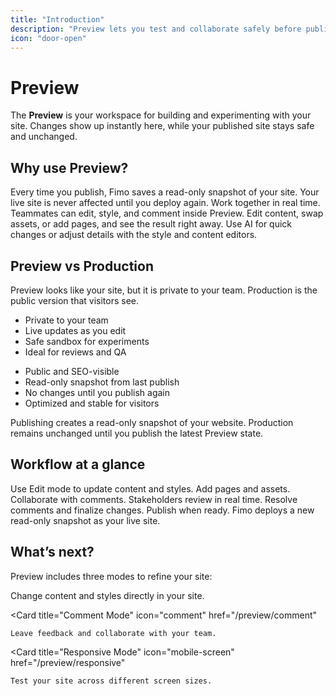 ```yaml
---
title: "Introduction"
description: "Preview lets you test and collaborate safely before publishing."
icon: "door-open"
---
```


# Preview

The **Preview** is your workspace for building and experimenting with your site.
Changes show up instantly here, while your published site stays safe and unchanged.

## Why use Preview?

<Columns cols={2}>
  <Card title="Safe by design" icon="shield">
    Every time you publish, Fimo saves a read-only snapshot of your site.
    Your live site is never affected until you deploy again.
  </Card>

  <Card title="Live collaboration" icon="users">
    Work together in real time. Teammates can edit, style, and comment inside Preview.
  </Card>

  <Card title="Instant updates" icon="bolt">
    Edit content, swap assets, or add pages, and see the result right away.
  </Card>

  <Card title="Flexible editing" icon="palette">
    Use AI for quick changes or adjust details with the style and content editors.
  </Card>
</Columns>

## Preview vs Production

<Tip>
Preview looks like your site, but it is private to your team. Production is the public version that visitors see.
</Tip>

<Columns cols={2}>
  <Card title="Preview" icon="eye">
    <ul>
      <li>Private to your team</li>
      <li>Live updates as you edit</li>
      <li>Safe sandbox for experiments</li>
      <li>Ideal for reviews and QA</li>
    </ul>
  </Card>

  <Card title="Production" icon="globe">
    <ul>
      <li>Public and SEO-visible</li>
      <li>Read-only snapshot from last publish</li>
      <li>No changes until you publish again</li>
      <li>Optimized and stable for visitors</li>
    </ul>
  </Card>
</Columns>

<Note>
Publishing creates a read-only snapshot of your website. Production remains unchanged until you publish the latest Preview state.
</Note>

## Workflow at a glance

<Steps>
  <Step title="Make changes in Preview">
    Use Edit mode to update content and styles. Add pages and assets. Collaborate with comments.
  </Step>
  <Step title="Review together">
    Stakeholders review in real time. Resolve comments and finalize changes.
  </Step>
  <Step title="Publish to Production">
    Publish when ready. Fimo deploys a new read-only snapshot as your live site.
  </Step>
</Steps>


## What’s next?

Preview includes three modes to refine your site:

<Columns cols={3}>
  <Card
    title="Edit Mode"
    icon="pen-to-square"
    href="/preview/edit"
  >
    Change content and styles directly in your site.
  </Card>

  <Card
    title="Comment Mode"
    icon="comment"
    href="/preview/comment"
  >
    Leave feedback and collaborate with your team.
  </Card>

  <Card
    title="Responsive Mode"
    icon="mobile-screen"
    href="/preview/responsive"
  >
    Test your site across different screen sizes.
  </Card>
</Columns>
